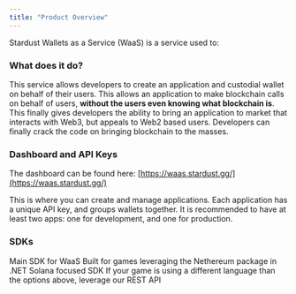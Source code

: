 ```yaml
---
title: "Product Overview"
---
```


Stardust Wallets as a Service (WaaS) is a service used to:

<Card title="Create custodial wallets" icon="wallet" iconType="duotone">
</Card>
<Card title="Sign any transaction for the custodial wallet" icon="arrow-right-arrow-left" iconType="duotone">
</Card>
<Card title="Submit the transaction to an Ethers Provider (if leveraging SDK)" icon="share-from-square" iconType="duotone">
</Card>

### What does it do?

This service allows developers to create an application and custodial wallet on behalf of their users. This allows an application to make blockchain calls on behalf of users, **without the users even knowing what blockchain is**. This finally gives developers the ability to bring an application to market that interacts with Web3, but appeals to Web2 based users. Developers can finally crack the code on bringing blockchain to the masses.

### Dashboard and API Keys

The dashboard can be found here: [https://waas.stardust.gg/](https://waas.stardust.gg/)

This is where you can create and manage applications. Each application has a unique API key, and groups wallets together. It is recommended to have at least two apps: one for development, and one for production.

### SDKs

<Card title="Typescript SDK (Recommended)" href="/typerscript-sdk/getting-started">
  Main SDK for WaaS
</Card>

<Card title="Nethereum" href="/other-sdks/nethereum">
  Built for games leveraging the Nethereum package in .NET
</Card>

<Card title="Solana Web3.js" href="/other-sdks/web3-js">
  Solana focused SDK
</Card>

<Card title="REST API" href="/api-reference/create-wallet">
  If your game is using a different language than the options above, leverage our REST API
</Card>
